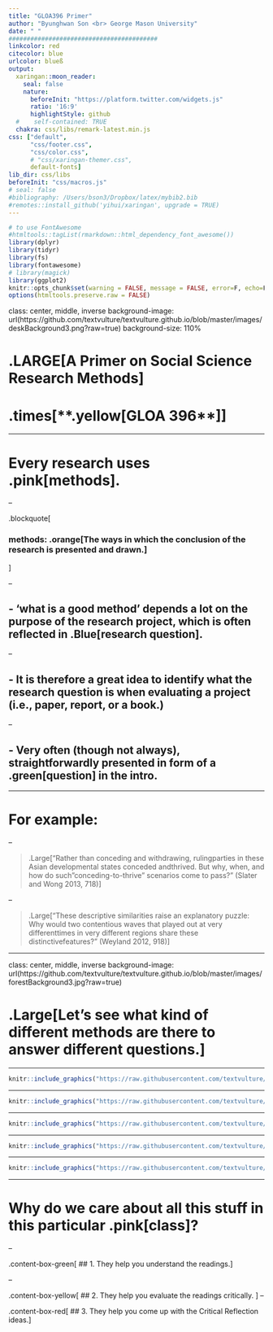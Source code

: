 ```yaml
---
title: "GLOA396 Primer"
author: "Byunghwan Son <br> George Mason University"
date: " "
#########################################
linkcolor: red
citecolor: blue
urlcolor: blueß
output: 
  xaringan::moon_reader:
    seal: false
    nature:
      beforeInit: "https://platform.twitter.com/widgets.js"
      ratio: '16:9'
      highlightStyle: github
  #    self-contained: TRUE
  chakra: css/libs/remark-latest.min.js
css: ["default", 
      "css/footer.css", 
      "css/color.css", 
      # "css/xaringan-themer.css",
      default-fonts]
lib_dir: css/libs
beforeInit: "css/macros.js"
# seal: false  
#bibliography: /Users/bson3/Dropbox/latex/mybib2.bib
#remotes::install_github('yihui/xaringan', upgrade = TRUE)
---
```


```r
# to use FontAwesome
#htmltools::tagList(rmarkdown::html_dependency_font_awesome())
library(dplyr)
library(tidyr)
library(fs)
library(fontawesome)
# library(magick)  
library(ggplot2)
knitr::opts_chunk$set(warning = FALSE, message = FALSE, error=F, echo=F)
options(htmltools.preserve.raw = FALSE)
```

class: center, middle, inverse
background-image: url(https://github.com/textvulture/textvulture.github.io/blob/master/images/deskBackground3.png?raw=true)
background-size: 110%

# .LARGE[**A Primer on Social Science Research Methods**]

# .times[**.yellow[GLOA 396**]]

---

# Every research uses .pink[methods]. 

--

.blockquote[

### **methods**: .orange[The ways in which the conclusion of the research is presented and drawn.]

]

--

## - 'what is a good method' depends a lot on the purpose of the research project, which is often reflected in .Blue[research question].

--

## - It is therefore a great idea to identify what the research question is when evaluating a project (i.e., paper, report, or a book.)

--

## - Very often (though not always), straightforwardly presented in form of a .green[question] in the intro.

---

# For example:

--

> .Large["Rather than conceding and withdrawing, rulingparties in these Asian developmental states conceded andthrived. But why, when, and how do such "conceding-to-thrive" scenarios come to pass?" (Slater and Wong 2013, 718)]

--

> .Large["These descriptive similarities raise an explanatory puzzle: Why would two contentious waves that played out at very differenttimes in very different regions share these distinctivefeatures?" (Weyland 2012, 918)]


---

class: center, middle, inverse
background-image: url(https://github.com/textvulture/textvulture.github.io/blob/master/images/forestBackground3.jpg?raw=true)


# .Large[Let's see what kind of different methods are there to answer different questions.]

---


```r

knitr::include_graphics("https://raw.githubusercontent.com/textvulture/textvulture.github.io/refs/heads/master/images/methods_tree_1.png")

```


---


```r

knitr::include_graphics("https://raw.githubusercontent.com/textvulture/textvulture.github.io/refs/heads/master/images/methods_tree_3.png")

```


---


```r

knitr::include_graphics("https://raw.githubusercontent.com/textvulture/textvulture.github.io/refs/heads/master/images/methods_tree_4.png")

```


---


```r

knitr::include_graphics("https://raw.githubusercontent.com/textvulture/textvulture.github.io/refs/heads/master/images/methods_tree_5.png")

```


---


```r

knitr::include_graphics("https://raw.githubusercontent.com/textvulture/textvulture.github.io/refs/heads/master/images/methods_tree_6.png")

```


---

# Why do we care about all this stuff in this particular .pink[class]?

--

.content-box-green[
## 1. They help you understand the readings.
] 

--

.content-box-yellow[
## 2. They help you evaluate the readings critically. 
]
--

.content-box-red[
## 3. They help you come up with the Critical Reflection ideas.
]